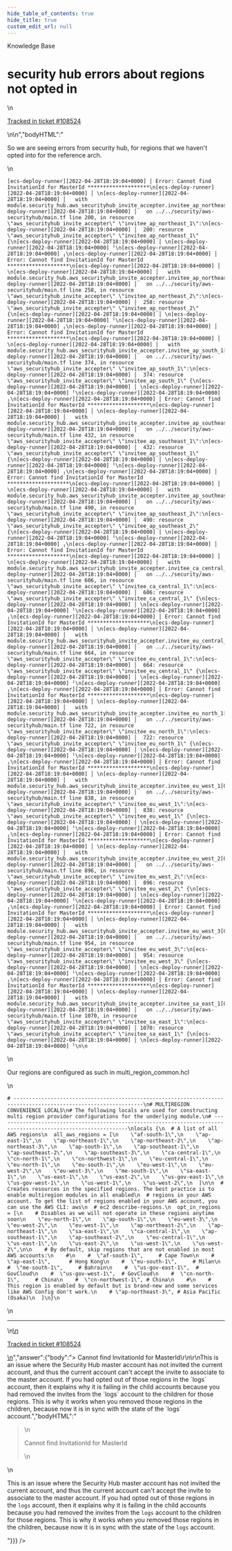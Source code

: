 ```yaml
---
hide_table_of_contents: true
hide_title: true
custom_edit_url: null
---
```



<CenterLayout>
<span class="title">Knowledge Base</span>
<h1>security hub errors about regions not opted in</h1>
<GitHub json={{"id":"D_kwDOF8slf84APanv","number":399,"author":{"login":"moos3"},"title":"security hub errors about regions not opted in","body":"\nSo we are seeing errors from security hub, for regions that we haven't opted into for the reference arch. \r\n\r\n```\r\n[ecs-deploy-runner][2022-04-28T18:19:04+0000] │ Error: Cannot find InvitationId for MasterId ********************\r\n[ecs-deploy-runner][2022-04-28T18:19:04+0000] │ \r\n[ecs-deploy-runner][2022-04-28T18:19:04+0000] │   with module.security_hub.aws_securityhub_invite_accepter.invitee_ap_northeast_1[0],\r\n[ecs-deploy-runner][2022-04-28T18:19:04+0000] │   on ../../security/aws-securityhub/main.tf line 200, in resource \"aws_securityhub_invite_accepter\" \"invitee_ap_northeast_1\":\r\n[ecs-deploy-runner][2022-04-28T18:19:04+0000] │  200: resource \"aws_securityhub_invite_accepter\" \"invitee_ap_northeast_1\" {\r\n[ecs-deploy-runner][2022-04-28T18:19:04+0000] │ \r\n[ecs-deploy-runner][2022-04-28T18:19:04+0000] ╵\r\n[ecs-deploy-runner][2022-04-28T18:19:04+0000] ╷\r\n[ecs-deploy-runner][2022-04-28T18:19:04+0000] │ Error: Cannot find InvitationId for MasterId ********************\r\n[ecs-deploy-runner][2022-04-28T18:19:04+0000] │ \r\n[ecs-deploy-runner][2022-04-28T18:19:04+0000] │   with module.security_hub.aws_securityhub_invite_accepter.invitee_ap_northeast_2[0],\r\n[ecs-deploy-runner][2022-04-28T18:19:04+0000] │   on ../../security/aws-securityhub/main.tf line 258, in resource \"aws_securityhub_invite_accepter\" \"invitee_ap_northeast_2\":\r\n[ecs-deploy-runner][2022-04-28T18:19:04+0000] │  258: resource \"aws_securityhub_invite_accepter\" \"invitee_ap_northeast_2\" {\r\n[ecs-deploy-runner][2022-04-28T18:19:04+0000] │ \r\n[ecs-deploy-runner][2022-04-28T18:19:04+0000] ╵\r\n[ecs-deploy-runner][2022-04-28T18:19:04+0000] ╷\r\n[ecs-deploy-runner][2022-04-28T18:19:04+0000] │ Error: Cannot find InvitationId for MasterId ********************\r\n[ecs-deploy-runner][2022-04-28T18:19:04+0000] │ \r\n[ecs-deploy-runner][2022-04-28T18:19:04+0000] │   with module.security_hub.aws_securityhub_invite_accepter.invitee_ap_south_1[0],\r\n[ecs-deploy-runner][2022-04-28T18:19:04+0000] │   on ../../security/aws-securityhub/main.tf line 374, in resource \"aws_securityhub_invite_accepter\" \"invitee_ap_south_1\":\r\n[ecs-deploy-runner][2022-04-28T18:19:04+0000] │  374: resource \"aws_securityhub_invite_accepter\" \"invitee_ap_south_1\" {\r\n[ecs-deploy-runner][2022-04-28T18:19:04+0000] │ \r\n[ecs-deploy-runner][2022-04-28T18:19:04+0000] ╵\r\n[ecs-deploy-runner][2022-04-28T18:19:04+0000] ╷\r\n[ecs-deploy-runner][2022-04-28T18:19:04+0000] │ Error: Cannot find InvitationId for MasterId ********************\r\n[ecs-deploy-runner][2022-04-28T18:19:04+0000] │ \r\n[ecs-deploy-runner][2022-04-28T18:19:04+0000] │   with module.security_hub.aws_securityhub_invite_accepter.invitee_ap_southeast_1[0],\r\n[ecs-deploy-runner][2022-04-28T18:19:04+0000] │   on ../../security/aws-securityhub/main.tf line 432, in resource \"aws_securityhub_invite_accepter\" \"invitee_ap_southeast_1\":\r\n[ecs-deploy-runner][2022-04-28T18:19:04+0000] │  432: resource \"aws_securityhub_invite_accepter\" \"invitee_ap_southeast_1\" {\r\n[ecs-deploy-runner][2022-04-28T18:19:04+0000] │ \r\n[ecs-deploy-runner][2022-04-28T18:19:04+0000] ╵\r\n[ecs-deploy-runner][2022-04-28T18:19:04+0000] ╷\r\n[ecs-deploy-runner][2022-04-28T18:19:04+0000] │ Error: Cannot find InvitationId for MasterId ********************\r\n[ecs-deploy-runner][2022-04-28T18:19:04+0000] │ \r\n[ecs-deploy-runner][2022-04-28T18:19:04+0000] │   with module.security_hub.aws_securityhub_invite_accepter.invitee_ap_southeast_2[0],\r\n[ecs-deploy-runner][2022-04-28T18:19:04+0000] │   on ../../security/aws-securityhub/main.tf line 490, in resource \"aws_securityhub_invite_accepter\" \"invitee_ap_southeast_2\":\r\n[ecs-deploy-runner][2022-04-28T18:19:04+0000] │  490: resource \"aws_securityhub_invite_accepter\" \"invitee_ap_southeast_2\" {\r\n[ecs-deploy-runner][2022-04-28T18:19:04+0000] │ \r\n[ecs-deploy-runner][2022-04-28T18:19:04+0000] ╵\r\n[ecs-deploy-runner][2022-04-28T18:19:04+0000] ╷\r\n[ecs-deploy-runner][2022-04-28T18:19:04+0000] │ Error: Cannot find InvitationId for MasterId ********************\r\n[ecs-deploy-runner][2022-04-28T18:19:04+0000] │ \r\n[ecs-deploy-runner][2022-04-28T18:19:04+0000] │   with module.security_hub.aws_securityhub_invite_accepter.invitee_ca_central_1[0],\r\n[ecs-deploy-runner][2022-04-28T18:19:04+0000] │   on ../../security/aws-securityhub/main.tf line 606, in resource \"aws_securityhub_invite_accepter\" \"invitee_ca_central_1\":\r\n[ecs-deploy-runner][2022-04-28T18:19:04+0000] │  606: resource \"aws_securityhub_invite_accepter\" \"invitee_ca_central_1\" {\r\n[ecs-deploy-runner][2022-04-28T18:19:04+0000] │ \r\n[ecs-deploy-runner][2022-04-28T18:19:04+0000] ╵\r\n[ecs-deploy-runner][2022-04-28T18:19:04+0000] ╷\r\n[ecs-deploy-runner][2022-04-28T18:19:04+0000] │ Error: Cannot find InvitationId for MasterId ********************\r\n[ecs-deploy-runner][2022-04-28T18:19:04+0000] │ \r\n[ecs-deploy-runner][2022-04-28T18:19:04+0000] │   with module.security_hub.aws_securityhub_invite_accepter.invitee_eu_central_1[0],\r\n[ecs-deploy-runner][2022-04-28T18:19:04+0000] │   on ../../security/aws-securityhub/main.tf line 664, in resource \"aws_securityhub_invite_accepter\" \"invitee_eu_central_1\":\r\n[ecs-deploy-runner][2022-04-28T18:19:04+0000] │  664: resource \"aws_securityhub_invite_accepter\" \"invitee_eu_central_1\" {\r\n[ecs-deploy-runner][2022-04-28T18:19:04+0000] │ \r\n[ecs-deploy-runner][2022-04-28T18:19:04+0000] ╵\r\n[ecs-deploy-runner][2022-04-28T18:19:04+0000] ╷\r\n[ecs-deploy-runner][2022-04-28T18:19:04+0000] │ Error: Cannot find InvitationId for MasterId ********************\r\n[ecs-deploy-runner][2022-04-28T18:19:04+0000] │ \r\n[ecs-deploy-runner][2022-04-28T18:19:04+0000] │   with module.security_hub.aws_securityhub_invite_accepter.invitee_eu_north_1[0],\r\n[ecs-deploy-runner][2022-04-28T18:19:04+0000] │   on ../../security/aws-securityhub/main.tf line 722, in resource \"aws_securityhub_invite_accepter\" \"invitee_eu_north_1\":\r\n[ecs-deploy-runner][2022-04-28T18:19:04+0000] │  722: resource \"aws_securityhub_invite_accepter\" \"invitee_eu_north_1\" {\r\n[ecs-deploy-runner][2022-04-28T18:19:04+0000] │ \r\n[ecs-deploy-runner][2022-04-28T18:19:04+0000] ╵\r\n[ecs-deploy-runner][2022-04-28T18:19:04+0000] ╷\r\n[ecs-deploy-runner][2022-04-28T18:19:04+0000] │ Error: Cannot find InvitationId for MasterId ********************\r\n[ecs-deploy-runner][2022-04-28T18:19:04+0000] │ \r\n[ecs-deploy-runner][2022-04-28T18:19:04+0000] │   with module.security_hub.aws_securityhub_invite_accepter.invitee_eu_west_1[0],\r\n[ecs-deploy-runner][2022-04-28T18:19:04+0000] │   on ../../security/aws-securityhub/main.tf line 838, in resource \"aws_securityhub_invite_accepter\" \"invitee_eu_west_1\":\r\n[ecs-deploy-runner][2022-04-28T18:19:04+0000] │  838: resource \"aws_securityhub_invite_accepter\" \"invitee_eu_west_1\" {\r\n[ecs-deploy-runner][2022-04-28T18:19:04+0000] │ \r\n[ecs-deploy-runner][2022-04-28T18:19:04+0000] ╵\r\n[ecs-deploy-runner][2022-04-28T18:19:04+0000] ╷\r\n[ecs-deploy-runner][2022-04-28T18:19:04+0000] │ Error: Cannot find InvitationId for MasterId ********************\r\n[ecs-deploy-runner][2022-04-28T18:19:04+0000] │ \r\n[ecs-deploy-runner][2022-04-28T18:19:04+0000] │   with module.security_hub.aws_securityhub_invite_accepter.invitee_eu_west_2[0],\r\n[ecs-deploy-runner][2022-04-28T18:19:04+0000] │   on ../../security/aws-securityhub/main.tf line 896, in resource \"aws_securityhub_invite_accepter\" \"invitee_eu_west_2\":\r\n[ecs-deploy-runner][2022-04-28T18:19:04+0000] │  896: resource \"aws_securityhub_invite_accepter\" \"invitee_eu_west_2\" {\r\n[ecs-deploy-runner][2022-04-28T18:19:04+0000] │ \r\n[ecs-deploy-runner][2022-04-28T18:19:04+0000] ╵\r\n[ecs-deploy-runner][2022-04-28T18:19:04+0000] ╷\r\n[ecs-deploy-runner][2022-04-28T18:19:04+0000] │ Error: Cannot find InvitationId for MasterId ********************\r\n[ecs-deploy-runner][2022-04-28T18:19:04+0000] │ \r\n[ecs-deploy-runner][2022-04-28T18:19:04+0000] │   with module.security_hub.aws_securityhub_invite_accepter.invitee_eu_west_3[0],\r\n[ecs-deploy-runner][2022-04-28T18:19:04+0000] │   on ../../security/aws-securityhub/main.tf line 954, in resource \"aws_securityhub_invite_accepter\" \"invitee_eu_west_3\":\r\n[ecs-deploy-runner][2022-04-28T18:19:04+0000] │  954: resource \"aws_securityhub_invite_accepter\" \"invitee_eu_west_3\" {\r\n[ecs-deploy-runner][2022-04-28T18:19:04+0000] │ \r\n[ecs-deploy-runner][2022-04-28T18:19:04+0000] ╵\r\n[ecs-deploy-runner][2022-04-28T18:19:04+0000] ╷\r\n[ecs-deploy-runner][2022-04-28T18:19:04+0000] │ Error: Cannot find InvitationId for MasterId ********************\r\n[ecs-deploy-runner][2022-04-28T18:19:04+0000] │ \r\n[ecs-deploy-runner][2022-04-28T18:19:04+0000] │   with module.security_hub.aws_securityhub_invite_accepter.invitee_sa_east_1[0],\r\n[ecs-deploy-runner][2022-04-28T18:19:04+0000] │   on ../../security/aws-securityhub/main.tf line 1070, in resource \"aws_securityhub_invite_accepter\" \"invitee_sa_east_1\":\r\n[ecs-deploy-runner][2022-04-28T18:19:04+0000] │ 1070: resource \"aws_securityhub_invite_accepter\" \"invitee_sa_east_1\" {\r\n[ecs-deploy-runner][2022-04-28T18:19:04+0000] │ \r\n[ecs-deploy-runner][2022-04-28T18:19:04+0000] ╵\r\n\r\n```\r\n\r\nOur regions are configured as such in multi_region_common.hcl\r\n```\r\n# ----------------------------------------------------------------------------------------------------------------\r\n# MULTIREGION CONVENIENCE LOCALS\r\n# The following locals are used for constructing multi region provider configurations for the underlying module.\r\n# ----------------------------------------------------------------------------------------------------------------\r\nlocals {\r\n  # A list of all AWS regions\r\n  all_aws_regions = [\r\n    \"af-south-1\",\r\n    \"ap-east-1\",\r\n    \"ap-northeast-1\",\r\n    \"ap-northeast-2\",\r\n    \"ap-northeast-3\",\r\n    \"ap-south-1\",\r\n    \"ap-southeast-1\",\r\n    \"ap-southeast-2\",\r\n    \"ap-southeast-3\",\r\n    \"ca-central-1\",\r\n    \"cn-north-1\",\r\n    \"cn-northwest-1\",\r\n    \"eu-central-1\",\r\n    \"eu-north-1\",\r\n    \"eu-south-1\",\r\n    \"eu-west-1\",\r\n    \"eu-west-2\",\r\n    \"eu-west-3\",\r\n    \"me-south-1\",\r\n    \"sa-east-1\",\r\n    \"us-east-1\",\r\n    \"us-east-2\",\r\n    \"us-gov-east-1\",\r\n    \"us-gov-west-1\",\r\n    \"us-west-1\",\r\n    \"us-west-2\",\r\n  ]\r\n\r\n  # Creates resources in the specified regions. The best practice is to enable multiregion modules in all enabled\r\n  # regions in your AWS account. To get the list of regions enabled in your AWS account, you can use the AWS CLI: aws\r\n  # ec2 describe-regions.\r\n  opt_in_regions = [\r\n    # Disables as we will not operate in these regions anytime soon\r\n    \"eu-north-1\",\r\n    \"ap-south-1\",\r\n    \"eu-west-3\",\r\n    \"eu-west-2\",\r\n    \"eu-west-1\",\r\n    \"ap-northeast-2\",\r\n    \"ap-northeast-1\",\r\n    \"sa-east-1\",\r\n    \"ca-central-1\",\r\n    \"ap-southeast-1\",\r\n    \"ap-southeast-2\",\r\n    \"eu-central-1\",\r\n    \"us-east-1\",\r\n    \"us-east-2\",\r\n    \"us-west-1\",\r\n    \"us-west-2\",\r\n\r\n    # By default, skip regions that are not enabled in most AWS accounts:\r\n    #\r\n    #  \"af-south-1\",     # Cape Town\r\n    #  \"ap-east-1\",      # Hong Kong\r\n    #  \"eu-south-1\",     # Milan\r\n    #  \"me-south-1\",     # Bahrain\r\n    #  \"us-gov-east-1\",  # GovCloud\r\n    #  \"us-gov-west-1\",  # GovCloud\r\n    #  \"cn-north-1\",     # China\r\n    #  \"cn-northwest-1\", # China\r\n    #\r\n    # This region is enabled by default but is brand-new and some services like AWS Config don't work.\r\n    # \"ap-northeast-3\", # Asia Pacific (Osaka)\r\n  ]\r\n}\r\n```\r\n\n\n---\n\n<ins datetime=\"2022-04-28T18:35:34Z\">\n  <p><a href=\"https://gruntwork.zendesk.com/agent/tickets/108524\">Tracked in ticket #108524</a></p>\n</ins>\n","bodyHTML":"<p dir=\"auto\">So we are seeing errors from security hub, for regions that we haven't opted into for the reference arch.</p>\n<div class=\"snippet-clipboard-content notranslate position-relative overflow-auto\" data-snippet-clipboard-copy-content=\"[ecs-deploy-runner][2022-04-28T18:19:04+0000] │ Error: Cannot find InvitationId for MasterId ********************\n[ecs-deploy-runner][2022-04-28T18:19:04+0000] │ \n[ecs-deploy-runner][2022-04-28T18:19:04+0000] │   with module.security_hub.aws_securityhub_invite_accepter.invitee_ap_northeast_1[0],\n[ecs-deploy-runner][2022-04-28T18:19:04+0000] │   on ../../security/aws-securityhub/main.tf line 200, in resource &quot;aws_securityhub_invite_accepter&quot; &quot;invitee_ap_northeast_1&quot;:\n[ecs-deploy-runner][2022-04-28T18:19:04+0000] │  200: resource &quot;aws_securityhub_invite_accepter&quot; &quot;invitee_ap_northeast_1&quot; {\n[ecs-deploy-runner][2022-04-28T18:19:04+0000] │ \n[ecs-deploy-runner][2022-04-28T18:19:04+0000] ╵\n[ecs-deploy-runner][2022-04-28T18:19:04+0000] ╷\n[ecs-deploy-runner][2022-04-28T18:19:04+0000] │ Error: Cannot find InvitationId for MasterId ********************\n[ecs-deploy-runner][2022-04-28T18:19:04+0000] │ \n[ecs-deploy-runner][2022-04-28T18:19:04+0000] │   with module.security_hub.aws_securityhub_invite_accepter.invitee_ap_northeast_2[0],\n[ecs-deploy-runner][2022-04-28T18:19:04+0000] │   on ../../security/aws-securityhub/main.tf line 258, in resource &quot;aws_securityhub_invite_accepter&quot; &quot;invitee_ap_northeast_2&quot;:\n[ecs-deploy-runner][2022-04-28T18:19:04+0000] │  258: resource &quot;aws_securityhub_invite_accepter&quot; &quot;invitee_ap_northeast_2&quot; {\n[ecs-deploy-runner][2022-04-28T18:19:04+0000] │ \n[ecs-deploy-runner][2022-04-28T18:19:04+0000] ╵\n[ecs-deploy-runner][2022-04-28T18:19:04+0000] ╷\n[ecs-deploy-runner][2022-04-28T18:19:04+0000] │ Error: Cannot find InvitationId for MasterId ********************\n[ecs-deploy-runner][2022-04-28T18:19:04+0000] │ \n[ecs-deploy-runner][2022-04-28T18:19:04+0000] │   with module.security_hub.aws_securityhub_invite_accepter.invitee_ap_south_1[0],\n[ecs-deploy-runner][2022-04-28T18:19:04+0000] │   on ../../security/aws-securityhub/main.tf line 374, in resource &quot;aws_securityhub_invite_accepter&quot; &quot;invitee_ap_south_1&quot;:\n[ecs-deploy-runner][2022-04-28T18:19:04+0000] │  374: resource &quot;aws_securityhub_invite_accepter&quot; &quot;invitee_ap_south_1&quot; {\n[ecs-deploy-runner][2022-04-28T18:19:04+0000] │ \n[ecs-deploy-runner][2022-04-28T18:19:04+0000] ╵\n[ecs-deploy-runner][2022-04-28T18:19:04+0000] ╷\n[ecs-deploy-runner][2022-04-28T18:19:04+0000] │ Error: Cannot find InvitationId for MasterId ********************\n[ecs-deploy-runner][2022-04-28T18:19:04+0000] │ \n[ecs-deploy-runner][2022-04-28T18:19:04+0000] │   with module.security_hub.aws_securityhub_invite_accepter.invitee_ap_southeast_1[0],\n[ecs-deploy-runner][2022-04-28T18:19:04+0000] │   on ../../security/aws-securityhub/main.tf line 432, in resource &quot;aws_securityhub_invite_accepter&quot; &quot;invitee_ap_southeast_1&quot;:\n[ecs-deploy-runner][2022-04-28T18:19:04+0000] │  432: resource &quot;aws_securityhub_invite_accepter&quot; &quot;invitee_ap_southeast_1&quot; {\n[ecs-deploy-runner][2022-04-28T18:19:04+0000] │ \n[ecs-deploy-runner][2022-04-28T18:19:04+0000] ╵\n[ecs-deploy-runner][2022-04-28T18:19:04+0000] ╷\n[ecs-deploy-runner][2022-04-28T18:19:04+0000] │ Error: Cannot find InvitationId for MasterId ********************\n[ecs-deploy-runner][2022-04-28T18:19:04+0000] │ \n[ecs-deploy-runner][2022-04-28T18:19:04+0000] │   with module.security_hub.aws_securityhub_invite_accepter.invitee_ap_southeast_2[0],\n[ecs-deploy-runner][2022-04-28T18:19:04+0000] │   on ../../security/aws-securityhub/main.tf line 490, in resource &quot;aws_securityhub_invite_accepter&quot; &quot;invitee_ap_southeast_2&quot;:\n[ecs-deploy-runner][2022-04-28T18:19:04+0000] │  490: resource &quot;aws_securityhub_invite_accepter&quot; &quot;invitee_ap_southeast_2&quot; {\n[ecs-deploy-runner][2022-04-28T18:19:04+0000] │ \n[ecs-deploy-runner][2022-04-28T18:19:04+0000] ╵\n[ecs-deploy-runner][2022-04-28T18:19:04+0000] ╷\n[ecs-deploy-runner][2022-04-28T18:19:04+0000] │ Error: Cannot find InvitationId for MasterId ********************\n[ecs-deploy-runner][2022-04-28T18:19:04+0000] │ \n[ecs-deploy-runner][2022-04-28T18:19:04+0000] │   with module.security_hub.aws_securityhub_invite_accepter.invitee_ca_central_1[0],\n[ecs-deploy-runner][2022-04-28T18:19:04+0000] │   on ../../security/aws-securityhub/main.tf line 606, in resource &quot;aws_securityhub_invite_accepter&quot; &quot;invitee_ca_central_1&quot;:\n[ecs-deploy-runner][2022-04-28T18:19:04+0000] │  606: resource &quot;aws_securityhub_invite_accepter&quot; &quot;invitee_ca_central_1&quot; {\n[ecs-deploy-runner][2022-04-28T18:19:04+0000] │ \n[ecs-deploy-runner][2022-04-28T18:19:04+0000] ╵\n[ecs-deploy-runner][2022-04-28T18:19:04+0000] ╷\n[ecs-deploy-runner][2022-04-28T18:19:04+0000] │ Error: Cannot find InvitationId for MasterId ********************\n[ecs-deploy-runner][2022-04-28T18:19:04+0000] │ \n[ecs-deploy-runner][2022-04-28T18:19:04+0000] │   with module.security_hub.aws_securityhub_invite_accepter.invitee_eu_central_1[0],\n[ecs-deploy-runner][2022-04-28T18:19:04+0000] │   on ../../security/aws-securityhub/main.tf line 664, in resource &quot;aws_securityhub_invite_accepter&quot; &quot;invitee_eu_central_1&quot;:\n[ecs-deploy-runner][2022-04-28T18:19:04+0000] │  664: resource &quot;aws_securityhub_invite_accepter&quot; &quot;invitee_eu_central_1&quot; {\n[ecs-deploy-runner][2022-04-28T18:19:04+0000] │ \n[ecs-deploy-runner][2022-04-28T18:19:04+0000] ╵\n[ecs-deploy-runner][2022-04-28T18:19:04+0000] ╷\n[ecs-deploy-runner][2022-04-28T18:19:04+0000] │ Error: Cannot find InvitationId for MasterId ********************\n[ecs-deploy-runner][2022-04-28T18:19:04+0000] │ \n[ecs-deploy-runner][2022-04-28T18:19:04+0000] │   with module.security_hub.aws_securityhub_invite_accepter.invitee_eu_north_1[0],\n[ecs-deploy-runner][2022-04-28T18:19:04+0000] │   on ../../security/aws-securityhub/main.tf line 722, in resource &quot;aws_securityhub_invite_accepter&quot; &quot;invitee_eu_north_1&quot;:\n[ecs-deploy-runner][2022-04-28T18:19:04+0000] │  722: resource &quot;aws_securityhub_invite_accepter&quot; &quot;invitee_eu_north_1&quot; {\n[ecs-deploy-runner][2022-04-28T18:19:04+0000] │ \n[ecs-deploy-runner][2022-04-28T18:19:04+0000] ╵\n[ecs-deploy-runner][2022-04-28T18:19:04+0000] ╷\n[ecs-deploy-runner][2022-04-28T18:19:04+0000] │ Error: Cannot find InvitationId for MasterId ********************\n[ecs-deploy-runner][2022-04-28T18:19:04+0000] │ \n[ecs-deploy-runner][2022-04-28T18:19:04+0000] │   with module.security_hub.aws_securityhub_invite_accepter.invitee_eu_west_1[0],\n[ecs-deploy-runner][2022-04-28T18:19:04+0000] │   on ../../security/aws-securityhub/main.tf line 838, in resource &quot;aws_securityhub_invite_accepter&quot; &quot;invitee_eu_west_1&quot;:\n[ecs-deploy-runner][2022-04-28T18:19:04+0000] │  838: resource &quot;aws_securityhub_invite_accepter&quot; &quot;invitee_eu_west_1&quot; {\n[ecs-deploy-runner][2022-04-28T18:19:04+0000] │ \n[ecs-deploy-runner][2022-04-28T18:19:04+0000] ╵\n[ecs-deploy-runner][2022-04-28T18:19:04+0000] ╷\n[ecs-deploy-runner][2022-04-28T18:19:04+0000] │ Error: Cannot find InvitationId for MasterId ********************\n[ecs-deploy-runner][2022-04-28T18:19:04+0000] │ \n[ecs-deploy-runner][2022-04-28T18:19:04+0000] │   with module.security_hub.aws_securityhub_invite_accepter.invitee_eu_west_2[0],\n[ecs-deploy-runner][2022-04-28T18:19:04+0000] │   on ../../security/aws-securityhub/main.tf line 896, in resource &quot;aws_securityhub_invite_accepter&quot; &quot;invitee_eu_west_2&quot;:\n[ecs-deploy-runner][2022-04-28T18:19:04+0000] │  896: resource &quot;aws_securityhub_invite_accepter&quot; &quot;invitee_eu_west_2&quot; {\n[ecs-deploy-runner][2022-04-28T18:19:04+0000] │ \n[ecs-deploy-runner][2022-04-28T18:19:04+0000] ╵\n[ecs-deploy-runner][2022-04-28T18:19:04+0000] ╷\n[ecs-deploy-runner][2022-04-28T18:19:04+0000] │ Error: Cannot find InvitationId for MasterId ********************\n[ecs-deploy-runner][2022-04-28T18:19:04+0000] │ \n[ecs-deploy-runner][2022-04-28T18:19:04+0000] │   with module.security_hub.aws_securityhub_invite_accepter.invitee_eu_west_3[0],\n[ecs-deploy-runner][2022-04-28T18:19:04+0000] │   on ../../security/aws-securityhub/main.tf line 954, in resource &quot;aws_securityhub_invite_accepter&quot; &quot;invitee_eu_west_3&quot;:\n[ecs-deploy-runner][2022-04-28T18:19:04+0000] │  954: resource &quot;aws_securityhub_invite_accepter&quot; &quot;invitee_eu_west_3&quot; {\n[ecs-deploy-runner][2022-04-28T18:19:04+0000] │ \n[ecs-deploy-runner][2022-04-28T18:19:04+0000] ╵\n[ecs-deploy-runner][2022-04-28T18:19:04+0000] ╷\n[ecs-deploy-runner][2022-04-28T18:19:04+0000] │ Error: Cannot find InvitationId for MasterId ********************\n[ecs-deploy-runner][2022-04-28T18:19:04+0000] │ \n[ecs-deploy-runner][2022-04-28T18:19:04+0000] │   with module.security_hub.aws_securityhub_invite_accepter.invitee_sa_east_1[0],\n[ecs-deploy-runner][2022-04-28T18:19:04+0000] │   on ../../security/aws-securityhub/main.tf line 1070, in resource &quot;aws_securityhub_invite_accepter&quot; &quot;invitee_sa_east_1&quot;:\n[ecs-deploy-runner][2022-04-28T18:19:04+0000] │ 1070: resource &quot;aws_securityhub_invite_accepter&quot; &quot;invitee_sa_east_1&quot; {\n[ecs-deploy-runner][2022-04-28T18:19:04+0000] │ \n[ecs-deploy-runner][2022-04-28T18:19:04+0000] ╵\n\"><pre class=\"notranslate\"><code>[ecs-deploy-runner][2022-04-28T18:19:04+0000] │ Error: Cannot find InvitationId for MasterId ********************\n[ecs-deploy-runner][2022-04-28T18:19:04+0000] │ \n[ecs-deploy-runner][2022-04-28T18:19:04+0000] │   with module.security_hub.aws_securityhub_invite_accepter.invitee_ap_northeast_1[0],\n[ecs-deploy-runner][2022-04-28T18:19:04+0000] │   on ../../security/aws-securityhub/main.tf line 200, in resource \"aws_securityhub_invite_accepter\" \"invitee_ap_northeast_1\":\n[ecs-deploy-runner][2022-04-28T18:19:04+0000] │  200: resource \"aws_securityhub_invite_accepter\" \"invitee_ap_northeast_1\" {\n[ecs-deploy-runner][2022-04-28T18:19:04+0000] │ \n[ecs-deploy-runner][2022-04-28T18:19:04+0000] ╵\n[ecs-deploy-runner][2022-04-28T18:19:04+0000] ╷\n[ecs-deploy-runner][2022-04-28T18:19:04+0000] │ Error: Cannot find InvitationId for MasterId ********************\n[ecs-deploy-runner][2022-04-28T18:19:04+0000] │ \n[ecs-deploy-runner][2022-04-28T18:19:04+0000] │   with module.security_hub.aws_securityhub_invite_accepter.invitee_ap_northeast_2[0],\n[ecs-deploy-runner][2022-04-28T18:19:04+0000] │   on ../../security/aws-securityhub/main.tf line 258, in resource \"aws_securityhub_invite_accepter\" \"invitee_ap_northeast_2\":\n[ecs-deploy-runner][2022-04-28T18:19:04+0000] │  258: resource \"aws_securityhub_invite_accepter\" \"invitee_ap_northeast_2\" {\n[ecs-deploy-runner][2022-04-28T18:19:04+0000] │ \n[ecs-deploy-runner][2022-04-28T18:19:04+0000] ╵\n[ecs-deploy-runner][2022-04-28T18:19:04+0000] ╷\n[ecs-deploy-runner][2022-04-28T18:19:04+0000] │ Error: Cannot find InvitationId for MasterId ********************\n[ecs-deploy-runner][2022-04-28T18:19:04+0000] │ \n[ecs-deploy-runner][2022-04-28T18:19:04+0000] │   with module.security_hub.aws_securityhub_invite_accepter.invitee_ap_south_1[0],\n[ecs-deploy-runner][2022-04-28T18:19:04+0000] │   on ../../security/aws-securityhub/main.tf line 374, in resource \"aws_securityhub_invite_accepter\" \"invitee_ap_south_1\":\n[ecs-deploy-runner][2022-04-28T18:19:04+0000] │  374: resource \"aws_securityhub_invite_accepter\" \"invitee_ap_south_1\" {\n[ecs-deploy-runner][2022-04-28T18:19:04+0000] │ \n[ecs-deploy-runner][2022-04-28T18:19:04+0000] ╵\n[ecs-deploy-runner][2022-04-28T18:19:04+0000] ╷\n[ecs-deploy-runner][2022-04-28T18:19:04+0000] │ Error: Cannot find InvitationId for MasterId ********************\n[ecs-deploy-runner][2022-04-28T18:19:04+0000] │ \n[ecs-deploy-runner][2022-04-28T18:19:04+0000] │   with module.security_hub.aws_securityhub_invite_accepter.invitee_ap_southeast_1[0],\n[ecs-deploy-runner][2022-04-28T18:19:04+0000] │   on ../../security/aws-securityhub/main.tf line 432, in resource \"aws_securityhub_invite_accepter\" \"invitee_ap_southeast_1\":\n[ecs-deploy-runner][2022-04-28T18:19:04+0000] │  432: resource \"aws_securityhub_invite_accepter\" \"invitee_ap_southeast_1\" {\n[ecs-deploy-runner][2022-04-28T18:19:04+0000] │ \n[ecs-deploy-runner][2022-04-28T18:19:04+0000] ╵\n[ecs-deploy-runner][2022-04-28T18:19:04+0000] ╷\n[ecs-deploy-runner][2022-04-28T18:19:04+0000] │ Error: Cannot find InvitationId for MasterId ********************\n[ecs-deploy-runner][2022-04-28T18:19:04+0000] │ \n[ecs-deploy-runner][2022-04-28T18:19:04+0000] │   with module.security_hub.aws_securityhub_invite_accepter.invitee_ap_southeast_2[0],\n[ecs-deploy-runner][2022-04-28T18:19:04+0000] │   on ../../security/aws-securityhub/main.tf line 490, in resource \"aws_securityhub_invite_accepter\" \"invitee_ap_southeast_2\":\n[ecs-deploy-runner][2022-04-28T18:19:04+0000] │  490: resource \"aws_securityhub_invite_accepter\" \"invitee_ap_southeast_2\" {\n[ecs-deploy-runner][2022-04-28T18:19:04+0000] │ \n[ecs-deploy-runner][2022-04-28T18:19:04+0000] ╵\n[ecs-deploy-runner][2022-04-28T18:19:04+0000] ╷\n[ecs-deploy-runner][2022-04-28T18:19:04+0000] │ Error: Cannot find InvitationId for MasterId ********************\n[ecs-deploy-runner][2022-04-28T18:19:04+0000] │ \n[ecs-deploy-runner][2022-04-28T18:19:04+0000] │   with module.security_hub.aws_securityhub_invite_accepter.invitee_ca_central_1[0],\n[ecs-deploy-runner][2022-04-28T18:19:04+0000] │   on ../../security/aws-securityhub/main.tf line 606, in resource \"aws_securityhub_invite_accepter\" \"invitee_ca_central_1\":\n[ecs-deploy-runner][2022-04-28T18:19:04+0000] │  606: resource \"aws_securityhub_invite_accepter\" \"invitee_ca_central_1\" {\n[ecs-deploy-runner][2022-04-28T18:19:04+0000] │ \n[ecs-deploy-runner][2022-04-28T18:19:04+0000] ╵\n[ecs-deploy-runner][2022-04-28T18:19:04+0000] ╷\n[ecs-deploy-runner][2022-04-28T18:19:04+0000] │ Error: Cannot find InvitationId for MasterId ********************\n[ecs-deploy-runner][2022-04-28T18:19:04+0000] │ \n[ecs-deploy-runner][2022-04-28T18:19:04+0000] │   with module.security_hub.aws_securityhub_invite_accepter.invitee_eu_central_1[0],\n[ecs-deploy-runner][2022-04-28T18:19:04+0000] │   on ../../security/aws-securityhub/main.tf line 664, in resource \"aws_securityhub_invite_accepter\" \"invitee_eu_central_1\":\n[ecs-deploy-runner][2022-04-28T18:19:04+0000] │  664: resource \"aws_securityhub_invite_accepter\" \"invitee_eu_central_1\" {\n[ecs-deploy-runner][2022-04-28T18:19:04+0000] │ \n[ecs-deploy-runner][2022-04-28T18:19:04+0000] ╵\n[ecs-deploy-runner][2022-04-28T18:19:04+0000] ╷\n[ecs-deploy-runner][2022-04-28T18:19:04+0000] │ Error: Cannot find InvitationId for MasterId ********************\n[ecs-deploy-runner][2022-04-28T18:19:04+0000] │ \n[ecs-deploy-runner][2022-04-28T18:19:04+0000] │   with module.security_hub.aws_securityhub_invite_accepter.invitee_eu_north_1[0],\n[ecs-deploy-runner][2022-04-28T18:19:04+0000] │   on ../../security/aws-securityhub/main.tf line 722, in resource \"aws_securityhub_invite_accepter\" \"invitee_eu_north_1\":\n[ecs-deploy-runner][2022-04-28T18:19:04+0000] │  722: resource \"aws_securityhub_invite_accepter\" \"invitee_eu_north_1\" {\n[ecs-deploy-runner][2022-04-28T18:19:04+0000] │ \n[ecs-deploy-runner][2022-04-28T18:19:04+0000] ╵\n[ecs-deploy-runner][2022-04-28T18:19:04+0000] ╷\n[ecs-deploy-runner][2022-04-28T18:19:04+0000] │ Error: Cannot find InvitationId for MasterId ********************\n[ecs-deploy-runner][2022-04-28T18:19:04+0000] │ \n[ecs-deploy-runner][2022-04-28T18:19:04+0000] │   with module.security_hub.aws_securityhub_invite_accepter.invitee_eu_west_1[0],\n[ecs-deploy-runner][2022-04-28T18:19:04+0000] │   on ../../security/aws-securityhub/main.tf line 838, in resource \"aws_securityhub_invite_accepter\" \"invitee_eu_west_1\":\n[ecs-deploy-runner][2022-04-28T18:19:04+0000] │  838: resource \"aws_securityhub_invite_accepter\" \"invitee_eu_west_1\" {\n[ecs-deploy-runner][2022-04-28T18:19:04+0000] │ \n[ecs-deploy-runner][2022-04-28T18:19:04+0000] ╵\n[ecs-deploy-runner][2022-04-28T18:19:04+0000] ╷\n[ecs-deploy-runner][2022-04-28T18:19:04+0000] │ Error: Cannot find InvitationId for MasterId ********************\n[ecs-deploy-runner][2022-04-28T18:19:04+0000] │ \n[ecs-deploy-runner][2022-04-28T18:19:04+0000] │   with module.security_hub.aws_securityhub_invite_accepter.invitee_eu_west_2[0],\n[ecs-deploy-runner][2022-04-28T18:19:04+0000] │   on ../../security/aws-securityhub/main.tf line 896, in resource \"aws_securityhub_invite_accepter\" \"invitee_eu_west_2\":\n[ecs-deploy-runner][2022-04-28T18:19:04+0000] │  896: resource \"aws_securityhub_invite_accepter\" \"invitee_eu_west_2\" {\n[ecs-deploy-runner][2022-04-28T18:19:04+0000] │ \n[ecs-deploy-runner][2022-04-28T18:19:04+0000] ╵\n[ecs-deploy-runner][2022-04-28T18:19:04+0000] ╷\n[ecs-deploy-runner][2022-04-28T18:19:04+0000] │ Error: Cannot find InvitationId for MasterId ********************\n[ecs-deploy-runner][2022-04-28T18:19:04+0000] │ \n[ecs-deploy-runner][2022-04-28T18:19:04+0000] │   with module.security_hub.aws_securityhub_invite_accepter.invitee_eu_west_3[0],\n[ecs-deploy-runner][2022-04-28T18:19:04+0000] │   on ../../security/aws-securityhub/main.tf line 954, in resource \"aws_securityhub_invite_accepter\" \"invitee_eu_west_3\":\n[ecs-deploy-runner][2022-04-28T18:19:04+0000] │  954: resource \"aws_securityhub_invite_accepter\" \"invitee_eu_west_3\" {\n[ecs-deploy-runner][2022-04-28T18:19:04+0000] │ \n[ecs-deploy-runner][2022-04-28T18:19:04+0000] ╵\n[ecs-deploy-runner][2022-04-28T18:19:04+0000] ╷\n[ecs-deploy-runner][2022-04-28T18:19:04+0000] │ Error: Cannot find InvitationId for MasterId ********************\n[ecs-deploy-runner][2022-04-28T18:19:04+0000] │ \n[ecs-deploy-runner][2022-04-28T18:19:04+0000] │   with module.security_hub.aws_securityhub_invite_accepter.invitee_sa_east_1[0],\n[ecs-deploy-runner][2022-04-28T18:19:04+0000] │   on ../../security/aws-securityhub/main.tf line 1070, in resource \"aws_securityhub_invite_accepter\" \"invitee_sa_east_1\":\n[ecs-deploy-runner][2022-04-28T18:19:04+0000] │ 1070: resource \"aws_securityhub_invite_accepter\" \"invitee_sa_east_1\" {\n[ecs-deploy-runner][2022-04-28T18:19:04+0000] │ \n[ecs-deploy-runner][2022-04-28T18:19:04+0000] ╵\n\n</code></pre></div>\n<p dir=\"auto\">Our regions are configured as such in multi_region_common.hcl</p>\n<div class=\"snippet-clipboard-content notranslate position-relative overflow-auto\" data-snippet-clipboard-copy-content=\"# ----------------------------------------------------------------------------------------------------------------\n# MULTIREGION CONVENIENCE LOCALS\n# The following locals are used for constructing multi region provider configurations for the underlying module.\n# ----------------------------------------------------------------------------------------------------------------\nlocals {\n  # A list of all AWS regions\n  all_aws_regions = [\n    &quot;af-south-1&quot;,\n    &quot;ap-east-1&quot;,\n    &quot;ap-northeast-1&quot;,\n    &quot;ap-northeast-2&quot;,\n    &quot;ap-northeast-3&quot;,\n    &quot;ap-south-1&quot;,\n    &quot;ap-southeast-1&quot;,\n    &quot;ap-southeast-2&quot;,\n    &quot;ap-southeast-3&quot;,\n    &quot;ca-central-1&quot;,\n    &quot;cn-north-1&quot;,\n    &quot;cn-northwest-1&quot;,\n    &quot;eu-central-1&quot;,\n    &quot;eu-north-1&quot;,\n    &quot;eu-south-1&quot;,\n    &quot;eu-west-1&quot;,\n    &quot;eu-west-2&quot;,\n    &quot;eu-west-3&quot;,\n    &quot;me-south-1&quot;,\n    &quot;sa-east-1&quot;,\n    &quot;us-east-1&quot;,\n    &quot;us-east-2&quot;,\n    &quot;us-gov-east-1&quot;,\n    &quot;us-gov-west-1&quot;,\n    &quot;us-west-1&quot;,\n    &quot;us-west-2&quot;,\n  ]\n\n  # Creates resources in the specified regions. The best practice is to enable multiregion modules in all enabled\n  # regions in your AWS account. To get the list of regions enabled in your AWS account, you can use the AWS CLI: aws\n  # ec2 describe-regions.\n  opt_in_regions = [\n    # Disables as we will not operate in these regions anytime soon\n    &quot;eu-north-1&quot;,\n    &quot;ap-south-1&quot;,\n    &quot;eu-west-3&quot;,\n    &quot;eu-west-2&quot;,\n    &quot;eu-west-1&quot;,\n    &quot;ap-northeast-2&quot;,\n    &quot;ap-northeast-1&quot;,\n    &quot;sa-east-1&quot;,\n    &quot;ca-central-1&quot;,\n    &quot;ap-southeast-1&quot;,\n    &quot;ap-southeast-2&quot;,\n    &quot;eu-central-1&quot;,\n    &quot;us-east-1&quot;,\n    &quot;us-east-2&quot;,\n    &quot;us-west-1&quot;,\n    &quot;us-west-2&quot;,\n\n    # By default, skip regions that are not enabled in most AWS accounts:\n    #\n    #  &quot;af-south-1&quot;,     # Cape Town\n    #  &quot;ap-east-1&quot;,      # Hong Kong\n    #  &quot;eu-south-1&quot;,     # Milan\n    #  &quot;me-south-1&quot;,     # Bahrain\n    #  &quot;us-gov-east-1&quot;,  # GovCloud\n    #  &quot;us-gov-west-1&quot;,  # GovCloud\n    #  &quot;cn-north-1&quot;,     # China\n    #  &quot;cn-northwest-1&quot;, # China\n    #\n    # This region is enabled by default but is brand-new and some services like AWS Config don't work.\n    # &quot;ap-northeast-3&quot;, # Asia Pacific (Osaka)\n  ]\n}\"><pre class=\"notranslate\"><code># ----------------------------------------------------------------------------------------------------------------\n# MULTIREGION CONVENIENCE LOCALS\n# The following locals are used for constructing multi region provider configurations for the underlying module.\n# ----------------------------------------------------------------------------------------------------------------\nlocals {\n  # A list of all AWS regions\n  all_aws_regions = [\n    \"af-south-1\",\n    \"ap-east-1\",\n    \"ap-northeast-1\",\n    \"ap-northeast-2\",\n    \"ap-northeast-3\",\n    \"ap-south-1\",\n    \"ap-southeast-1\",\n    \"ap-southeast-2\",\n    \"ap-southeast-3\",\n    \"ca-central-1\",\n    \"cn-north-1\",\n    \"cn-northwest-1\",\n    \"eu-central-1\",\n    \"eu-north-1\",\n    \"eu-south-1\",\n    \"eu-west-1\",\n    \"eu-west-2\",\n    \"eu-west-3\",\n    \"me-south-1\",\n    \"sa-east-1\",\n    \"us-east-1\",\n    \"us-east-2\",\n    \"us-gov-east-1\",\n    \"us-gov-west-1\",\n    \"us-west-1\",\n    \"us-west-2\",\n  ]\n\n  # Creates resources in the specified regions. The best practice is to enable multiregion modules in all enabled\n  # regions in your AWS account. To get the list of regions enabled in your AWS account, you can use the AWS CLI: aws\n  # ec2 describe-regions.\n  opt_in_regions = [\n    # Disables as we will not operate in these regions anytime soon\n    \"eu-north-1\",\n    \"ap-south-1\",\n    \"eu-west-3\",\n    \"eu-west-2\",\n    \"eu-west-1\",\n    \"ap-northeast-2\",\n    \"ap-northeast-1\",\n    \"sa-east-1\",\n    \"ca-central-1\",\n    \"ap-southeast-1\",\n    \"ap-southeast-2\",\n    \"eu-central-1\",\n    \"us-east-1\",\n    \"us-east-2\",\n    \"us-west-1\",\n    \"us-west-2\",\n\n    # By default, skip regions that are not enabled in most AWS accounts:\n    #\n    #  \"af-south-1\",     # Cape Town\n    #  \"ap-east-1\",      # Hong Kong\n    #  \"eu-south-1\",     # Milan\n    #  \"me-south-1\",     # Bahrain\n    #  \"us-gov-east-1\",  # GovCloud\n    #  \"us-gov-west-1\",  # GovCloud\n    #  \"cn-north-1\",     # China\n    #  \"cn-northwest-1\", # China\n    #\n    # This region is enabled by default but is brand-new and some services like AWS Config don't work.\n    # \"ap-northeast-3\", # Asia Pacific (Osaka)\n  ]\n}\n</code></pre></div>\n<hr>\n<ins datetime=\"2022-04-28T18:35:34Z\">\n  <p dir=\"auto\"><a href=\"https://gruntwork.zendesk.com/agent/tickets/108524\" rel=\"nofollow\">Tracked in ticket #108524</a></p>\n</ins>","answer":{"body":"> Cannot find InvitationId for MasterId\r\n\r\nThis is an issue where the Security Hub master account has not invited the current account, and thus the current account can't accept the invite to associate to the master account. If you had opted out of those regions in the `logs` account, then it explains why it is failing in the child accounts because you had removed the invites from the `logs` account to the children for those regions. This is why it works when you removed those regions in the children, because now it is in sync with the state of the `logs` account.","bodyHTML":"<blockquote>\n<p dir=\"auto\">Cannot find InvitationId for MasterId</p>\n</blockquote>\n<p dir=\"auto\">This is an issue where the Security Hub master account has not invited the current account, and thus the current account can't accept the invite to associate to the master account. If you had opted out of those regions in the <code class=\"notranslate\">logs</code> account, then it explains why it is failing in the child accounts because you had removed the invites from the <code class=\"notranslate\">logs</code> account to the children for those regions. This is why it works when you removed those regions in the children, because now it is in sync with the state of the <code class=\"notranslate\">logs</code> account.</p>"}}} />

</CenterLayout>
  

<!-- ##DOCS-SOURCER-START
{
  "sourcePlugin": "github-discussions",
  "hash": "77b9d81eabd9fae087fbc4832deda818"
}
##DOCS-SOURCER-END -->
